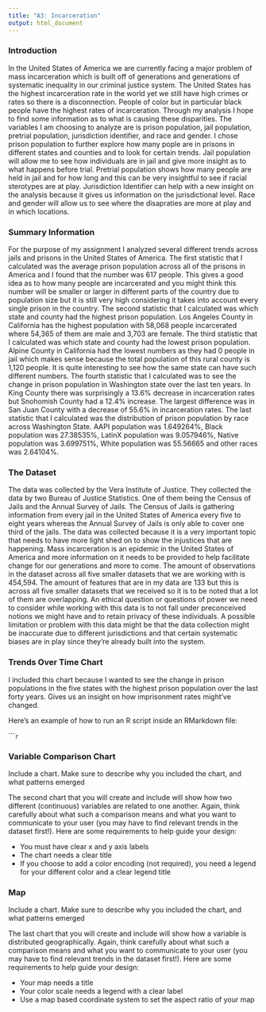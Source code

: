 ```yaml
---
title: "A3: Incarceration"
output: html_document
---
```


### Introduction

In the United States of America we are currently facing a major problem of mass incarceration which is built off of generations and generations of systematic inequality in our criminal justice system. The United States has the highest incarceration rate in the world yet we still have high crimes or rates so there is a disconnection. People of color but in particular black people have the highest rates of incarceration. Through my analysis I hope to find some information as to what is causing these disparities. The variables I am choosing to analyze are is prison population, jail population, pretrial population, jurisdiction identifier, and race and gender. I chose prison population to further explore how many pople are in prisons in different states and counties and to look for certain trends. Jail population will allow me to see how individuals are in jail and give more insight as to what happens before trial. Pretrial population shows how many people are held in jail and for how long and this can be very insightful to see if racial sterotypes are at play. Jurisdiction Identifier can help with a new insight on the analysis because it gives us information on the jurisdictional level. Race and gender will allow us to see where the disapraties are more at play and in which locations. 

### Summary Information

For the purpose of my assignment I analyzed several different trends across jails and prisons in the United States of America. The first statistic that I calculated was the average prison population across all of the prisons in America and I found that the number was 617 people. This gives a good idea as to how many people are incarcerated and you might think this number will be smaller or larger in different parts of the country due to population size but it is still very high considering it takes into account every single prison in the country. The second statistic that I calculated was which state and county had the highest prison population. Los Angeles County in California has the highest population with 58,068 people incarcerated where 54,365 of them are male and 3,703 are female. The third statistic that I calculated was which state and county had the lowest prison population. Alpine County in California had the lowest numbers as they had 0 people in jail which makes sense because the total population of this rural county is 1,120 people. It is quite interesting to see how the same state can have such different numbers. The fourth statistic that I calculated was to see the change in prison population in Washington state over the last ten years. In King County there was surprisingly a 13.6% decrease in incarceration rates but Snohomish County had a 12.4% increase. The largest difference was in San Juan County with a decrease of 55.6% in incarceration rates. The last statistic that I calculated was the distribution of prison population by race across Washington State. AAPI population was 1.649264%, Black population was 27.38535%, LatinX population was 9.057946%, Native population was 3.699751%, White population was 55.56665 and other races was 2.64104%. 

### The Dataset

The data was collected by the Vera Institute of Justice. They collected the data by two Bureau of Justice Statistics. One of them being the Census of Jails and the Annual Survey of Jails. The Census of Jails is gathering information from every jail in the United States of America every five to eight years whereas the Annual Survey of Jails is only able to cover one third of the jails. The data was collected because it is a very important topic that needs to have more light shed on to show the injustices that are happening. Mass incarceration is an epidemic in the United States of America and more information on it needs to be provided to help facilitate change for our generations and more to come. The amount of observations in the dataset across all five smaller datasets that we are working with is 454,594. The amount of features that are in my data are 133 but this is across all five smaller datasets that we received so it is to be noted that a lot of them are overlapping. An ethical question or questions of power we need to consider while working with this data is to not fall under preconceived notions we might have and to retain privacy of these individuals. A possible limitation or problem with this data might be that the data collection might be inaccurate due to different jurisdictions and that certain systematic biases are in play since they're already built into the system.  

### Trends Over Time Chart

I included this chart because I wanted to see the change in prison populations in the five states with the highest prison population over the last forty years. Gives us an insight on how imprisonment rates might’ve changed. 

Here's an example of how to run an R script inside an RMarkdown file:

``````r
```

### Variable Comparison Chart

Include a chart. Make sure to describe why you included the chart, and what patterns emerged

The second chart that you will create and include will show how two different (continuous) variables are related to one another. Again, think carefully about what such a comparison means and what you want to communicate to your user (you may have to find relevant trends in the dataset first!). Here are some requirements to help guide your design:

- You must have clear x and y axis labels
- The chart needs a clear title 
- If you choose to add a color encoding (not required), you need a legend for your different color and a clear legend title

### Map

Include a chart. Make sure to describe why you included the chart, and what patterns emerged

The last chart that you will create and include will show how a variable is distributed geographically. Again, think carefully about what such a comparison means and what you want to communicate to your user (you may have to find relevant trends in the dataset first!). Here are some requirements to help guide your design:

- Your map needs a title
- Your color scale needs a legend with a clear label
- Use a map based coordinate system to set the aspect ratio of your map

